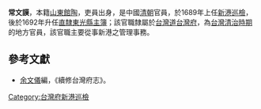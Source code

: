 '''常文謨'''，本籍[[山東|山東]][[館陶|館陶]]，吏員出身，是中國[[清朝|清朝]]官員，於1689年上任[[新港鄉|新港]][[巡檢|巡檢]]，後於1692年升任[[直隸|直隸]][[東光縣|東光縣]][[主簿|主簿]]；該官職隸屬於[[台灣道|台灣道]][[台灣府|台灣府]]，為[[台灣清治時期|台灣清治時期]]的地方官員，該官職主要從事新港之管理事務。
{{start box}}
{{s-before|[[紀文遠|紀文遠]]}}
{{s-title|[[台灣府|台灣府]][[新港鄉|新港]][[巡檢|巡檢]]|1689年上任}}
{{s-after|[[孫禮棠|孫禮棠]]}}
{{end box}}
==參考文獻==
*[[余文儀|余文儀]]編，《續修台灣府志》。
{{清朝人物小作品}}
[[Category:台灣府新港巡檢|Category:台灣府新港巡檢]]